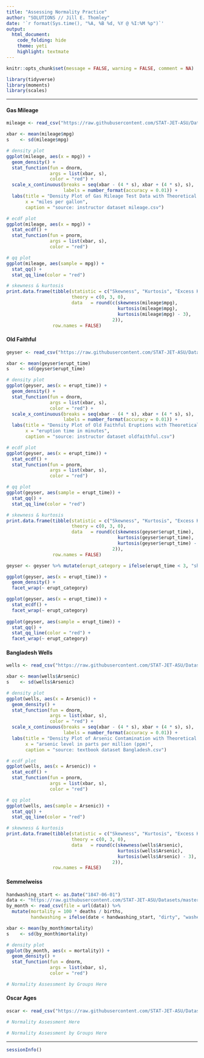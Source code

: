 ```yaml
---
title: "Assessing Normality Practice"
author: "SOLUTIONS // Jill E. Thomley"
date: '`r format(Sys.time(), "%A, %B %d, %Y @ %I:%M %p")`'
output: 
  html_document: 
    code_folding: hide
    theme: yeti
    highlight: textmate
---
```


```r
knitr::opts_chunk$set(message = FALSE, warning = FALSE, comment = NA)
```

```r
library(tidyverse)
library(moments)
library(scales)
```

***
#### **Gas Mileage**

```r
mileage <- read_csv("https://raw.githubusercontent.com/STAT-JET-ASU/Datasets/master/Instructor/gasmileage.csv")
```

```r
xbar <- mean(mileage$mpg)
s    <- sd(mileage$mpg)

# density plot
ggplot(mileage, aes(x = mpg)) + 
  geom_density() +
  stat_function(fun = dnorm, 
                args = list(xbar, s),   
                color = "red") +
  scale_x_continuous(breaks = seq(xbar - (4 * s), xbar + (4 * s), s),
                     labels = number_format(accuracy = 0.01)) +
  labs(title = "Density Plot of Gas Mileage Test Data with Theoretical Normal Density",
       x = "miles per gallon",
       caption = "source: instructor dataset mileage.csv")

# ecdf plot
ggplot(mileage, aes(x = mpg)) + 
  stat_ecdf() +
  stat_function(fun = pnorm, 
                args = list(xbar, s), 
                color = "red")

# qq plot
ggplot(mileage, aes(sample = mpg)) + 
  stat_qq() +
  stat_qq_line(color = "red")

# skewness & kurtosis
print.data.frame(tibble(statistic = c("Skewness", "Kurtosis", "Excess K"),
                        theory = c(0, 3, 0),
                        data   = round(c(skewness(mileage$mpg), 
                                         kurtosis(mileage$mpg), 
                                         kurtosis(mileage$mpg) - 3), 
                                       2)),
                 row.names = FALSE)
```


#### **Old Faithful**

```r
geyser <- read_csv("https://raw.githubusercontent.com/STAT-JET-ASU/Datasets/master/Instructor/oldfaithful.csv")
```

```r
xbar <- mean(geyser$erupt_time)
s    <- sd(geyser$erupt_time)

# density plot
ggplot(geyser, aes(x = erupt_time)) + 
  geom_density() +
  stat_function(fun = dnorm, 
                args = list(xbar, s),   
                color = "red") +
  scale_x_continuous(breaks = seq(xbar - (4 * s), xbar + (4 * s), s),
                     labels = number_format(accuracy = 0.01)) +
  labs(title = "Density Plot of Old Faithful Eruptions with Theoretical Normal Density",
       x = "eruption time in minutes",
       caption = "source: instructor dataset oldfaithful.csv")

# ecdf plot
ggplot(geyser, aes(x = erupt_time)) + 
  stat_ecdf() +
  stat_function(fun = pnorm, 
                args = list(xbar, s), 
                color = "red")

# qq plot
ggplot(geyser, aes(sample = erupt_time)) + 
  stat_qq() +
  stat_qq_line(color = "red")

# skewness & kurtosis
print.data.frame(tibble(statistic = c("Skewness", "Kurtosis", "Excess K"),
                        theory = c(0, 3, 0),
                        data   = round(c(skewness(geyser$erupt_time), 
                                         kurtosis(geyser$erupt_time), 
                                         kurtosis(geyser$erupt_time) - 3), 
                                       2)),
                 row.names = FALSE)
```

```r
geyser <- geyser %>% mutate(erupt_category = ifelse(erupt_time < 3, "short", "long"))

ggplot(geyser, aes(x = erupt_time)) + 
  geom_density() +
  facet_wrap(~ erupt_category)

ggplot(geyser, aes(x = erupt_time)) + 
  stat_ecdf() +
  facet_wrap(~ erupt_category)
  
ggplot(geyser, aes(sample = erupt_time)) + 
  stat_qq() +
  stat_qq_line(color = "red") +
  facet_wrap(~ erupt_category)
```


#### **Bangladesh Wells**

```r
wells <- read_csv("https://raw.githubusercontent.com/STAT-JET-ASU/Datasets/master/Chihara/Bangladesh.csv")
```

```r
xbar <- mean(wells$Arsenic)
s    <- sd(wells$Arsenic)

# density plot
ggplot(wells, aes(x = Arsenic)) + 
  geom_density() +
  stat_function(fun = dnorm, 
                args = list(xbar, s),   
                color = "red") +
  scale_x_continuous(breaks = seq(xbar - (4 * s), xbar + (4 * s), s),
                     labels = number_format(accuracy = 0.01)) +
  labs(title = "Density Plot of Arsenic Contamination with Theoretical Normal Density",
       x = "arsenic level in parts per million (ppm)",
       caption = "source: textbook dataset Bangladesh.csv")

# ecdf plot
ggplot(wells, aes(x = Arsenic)) + 
  stat_ecdf() +
  stat_function(fun = pnorm, 
                args = list(xbar, s), 
                color = "red")

# qq plot
ggplot(wells, aes(sample = Arsenic)) + 
  stat_qq() +
  stat_qq_line(color = "red")

# skewness & kurtosis
print.data.frame(tibble(statistic = c("Skewness", "Kurtosis", "Excess K"),
                        theory = c(0, 3, 0),
                        data   = round(c(skewness(wells$Arsenic), 
                                         kurtosis(wells$Arsenic), 
                                         kurtosis(wells$Arsenic) - 3), 
                                       2)),
                 row.names = FALSE)
```


#### **Semmelweiss**

```r
handwashing_start <- as.Date("1847-06-01")
data <- "https://raw.githubusercontent.com/STAT-JET-ASU/Datasets/master/Instructor/semmelweismonthly.csv"
by_month <- read_csv(file = url(data)) %>% 
  mutate(mortality = 100 * deaths / births,
         handwashing = ifelse(date < handwashing_start, "dirty", "washed"))
```

```r
xbar <- mean(by_month$mortality)
s    <- sd(by_month$mortality)

# density plot
ggplot(by_month, aes(x = mortality)) + 
  geom_density() +
  stat_function(fun = dnorm, 
                args = list(xbar, s),   
                color = "red")
```

```r
# Normality Assessment by Groups Here
```


#### **Oscar Ages**

```r
oscar <- read_csv("https://raw.githubusercontent.com/STAT-JET-ASU/Datasets/master/Instructor/oscarages.csv")
```

```r
# Normality Assessment Here
```

```r
# Normality Assessment by Groups Here
```


***
```r
sessionInfo()
```

